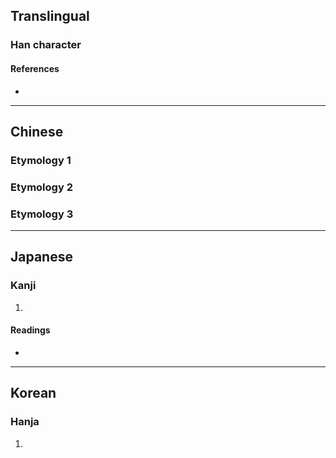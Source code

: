 {{character info}}
==Translingual==

===Han character===
{{Han char|rn=25|rad=卜|as=02|sn=4|four=|canj=LMY|ids=⿲一丨⺊}}

====References====
* {{Han ref|kx=0157.270|dkj=02777|dj=0361.160|hdz=10092.020|uh=535D|ud=21341}}

----

==Chinese==

===Etymology 1===
{{zh-see|卵|v}}

===Etymology 2===
{{zh-see|礦|v}}

===Etymology 3===
{{zh-see|丱|v}}

----

==Japanese==

===Kanji===
{{ja-kanji|grade=|rs=卜02}}

# {{rfdef|ja|sort=卜02}}

====Readings====
* {{ja-readings|on=[[かん]] (kan), [[こう]] (kō), [[おう]] (ō)|kun=[[あげまき]] (agemaki), [[いとけない]] (itokenai), [[あらがね]] (aragane)}}

----

==Korean==

===Hanja===
{{ko-hanja|hangeul=[[관]], [[굉]], [[항]]|rv=gwan, goeng, hang|mr=kwan, koeng, hang}}

# {{rfdef|ko|sort=卜02}}